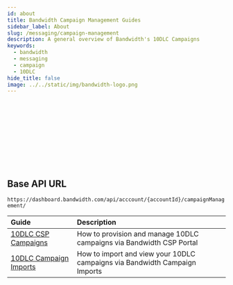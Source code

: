 ```yaml
---
id: about
title: Bandwidth Campaign Management Guides
sidebar_label: About
slug: /messaging/campaign-management
description: A general overview of Bandwidth's 10DLC Campaigns
keywords:
  - bandwidth
  - messaging
  - campaign
  - 10DLC
hide_title: false
image: ../../static/img/bandwidth-logo.png
---
```



<Svg className='about-image' /> <br/>

## Base API URL

`https://dashboard.bandwidth.com/api/acccount/{accountId}/campaignManagement/`

| Guide | Description |
|:------|:------------|
|[10DLC CSP Campaigns](/docs/messaging/campaign-management/csp) | How to provision and manage 10DLC campaigns via Bandwidth CSP Portal |
|[10DLC Campaign Imports](/docs/messaging/campaign-management/imports) | How to import and view your 10DLC campaigns via Bandwidth Campaign Imports |
